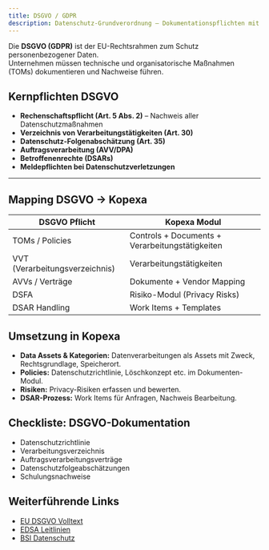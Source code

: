```yaml
---
title: DSGVO / GDPR
description: Datenschutz-Grundverordnung – Dokumentationspflichten mit Kopexa erfüllen
---
```



Die **DSGVO (GDPR)** ist der EU-Rechtsrahmen zum Schutz personenbezogener Daten.  
Unternehmen müssen technische und organisatorische Maßnahmen (TOMs) dokumentieren und Nachweise führen.

## Kernpflichten DSGVO

- **Rechenschaftspflicht (Art. 5 Abs. 2)** – Nachweis aller Datenschutzmaßnahmen
- **Verzeichnis von Verarbeitungstätigkeiten (Art. 30)**
- **Datenschutz-Folgenabschätzung (Art. 35)**
- **Auftragsverarbeitung (AVV/DPA)**
- **Betroffenenrechte (DSARs)**
- **Meldepflichten bei Datenschutzverletzungen**

---

## Mapping DSGVO → Kopexa

| DSGVO Pflicht               | Kopexa Modul                 |
|-----------------------------|------------------------------|
| TOMs / Policies             | Controls + Documents + Verarbeitungstätigkeiten          |
| VVT (Verarbeitungsverzeichnis)| Verarbeitungstätigkeiten |
| AVVs / Verträge             | Dokumente + Vendor Mapping   |
| DSFA                        | Risiko-Modul (Privacy Risks) |
| DSAR Handling               | Work Items + Templates       |

## Umsetzung in Kopexa

- **Data Assets & Kategorien:** Datenverarbeitungen als Assets mit Zweck, Rechtsgrundlage, Speicherort.
- **Policies:** Datenschutzrichtlinie, Löschkonzept etc. im Dokumenten-Modul.
- **Risiken:** Privacy-Risiken erfassen und bewerten.
- **DSAR-Prozess:** Work Items für Anfragen, Nachweis Bearbeitung.

## Checkliste: DSGVO-Dokumentation

- Datenschutzrichtlinie
- Verarbeitungsverzeichnis
- Auftragsverarbeitungsverträge
- Datenschutzfolgeabschätzungen
- Schulungsnachweise

## Weiterführende Links

- [EU DSGVO Volltext](https://eur-lex.europa.eu/eli/reg/2016/679)
- [EDSA Leitlinien](https://edpb.europa.eu)
- [BSI Datenschutz](https://www.bsi.bund.de)

